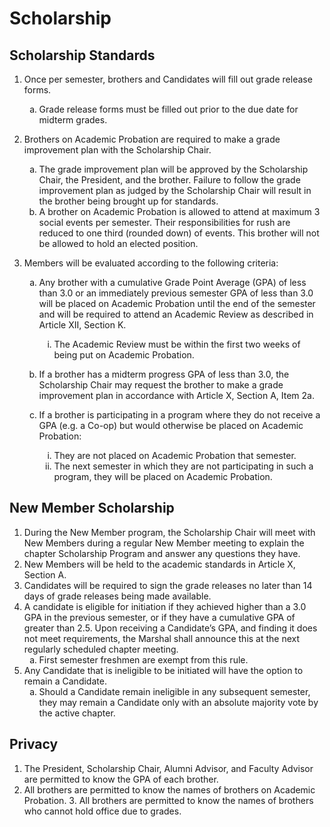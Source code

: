 # Scholarship

## Scholarship Standards

1. Once per semester, brothers and Candidates will fill out grade release forms.
   a. Grade release forms must be filled out prior to the due date for midterm grades.

1. Brothers on Academic Probation are required to make a grade improvement plan with the Scholarship Chair.
   a. The grade improvement plan will be approved by the Scholarship Chair, the President, and the brother. Failure to follow the grade improvement plan as judged by the Scholarship Chair will result in the brother being brought up for standards.
   a. A brother on Academic Probation is allowed to attend at maximum 3 social events per semester. Their responsibilities for rush are reduced to one third (rounded down) of events. This brother will not be allowed to hold an elected position.

1. Members will be evaluated according to the following criteria:
   
   a. Any brother with a cumulative Grade Point Average (GPA) of less than 3.0 or an immediately previous semester GPA of less than 3.0 will be placed on Academic Probation until the end of the semester and will be required to attend an Academic Review as described in Article XII, Section K.
      i. The Academic Review must be within the first two weeks of being put on Academic Probation.
   
   a. If a brother has a midterm progress GPA of less than 3.0, the Scholarship Chair may request the brother to make a grade improvement plan in accordance with Article X, Section A, Item 2a.
   
   a. If a brother is participating in a program where they do not receive a GPA (e.g. a Co-op) but would otherwise be placed on Academic Probation:
      i. They are not placed on Academic Probation that semester.
      i. The next semester in which they are not participating in such a program, they will be placed on Academic Probation.

## New Member Scholarship

1. During the New Member program, the Scholarship Chair will meet with New Members during a regular New Member meeting to explain the chapter Scholarship Program and answer any questions they have.
1. New Members will be held to the academic standards in Article X, Section A.
1. Candidates will be required to sign the grade releases no later than 14 days of grade releases being made available.
1. A candidate is eligible for initiation if they achieved higher than a 3.0 GPA in the previous semester, or if they have a cumulative GPA of greater than 2.5. Upon receiving a Candidate's GPA, and finding it does not meet requirements, the Marshal shall announce this at the next regularly scheduled chapter meeting.
   a. First semester freshmen are exempt from this rule.
1. Any Candidate that is ineligible to be initiated will have the option to remain a Candidate.
   a. Should a Candidate remain ineligible in any subsequent semester, they may remain a Candidate only with an absolute majority vote by the active chapter.

## Privacy

1. The President, Scholarship Chair, Alumni Advisor, and Faculty Advisor are permitted to know the GPA of each brother.
1. All brothers are permitted to know the names of brothers on Academic Probation. 3. All brothers are permitted to know the names of brothers who cannot hold office due to grades.
